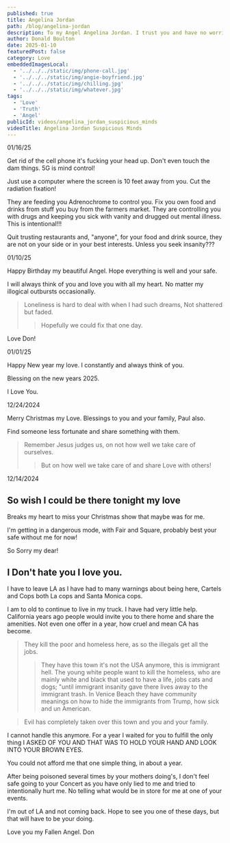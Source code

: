 ```yaml
---
published: true
title: Angelina Jordan
path: /blog/angelina-jordan
description: To my Angel Angelina Jordan. I trust you and have no worries.
author: Donald Boulton
date: 2025-01-10
featuredPost: false
category: Love
embeddedImagesLocal:
  - '../../../static/img/phone-call.jpg'
  - '../../../static/img/angie-boyfriend.jpg'
  - '../../../static/img/chilling.jpg'
  - '../../../static/img/whatever.jpg'
tags:
  - 'Love'
  - 'Truth'
  - 'Angel'
publicId: videos/angelina_jordan_suspicious_minds
videoTitle: Angelina Jordan Suspicious Minds
---
```



01/16/25

Get rid of the cell phone it's fucking your head up. Don't even touch the dam things. 5G is mind control!

Just use a computer where the screen is 10 feet away from you. Cut the radiation fixation!

They are feeding you Adrenochrome to control you. Fix you own food and drinks from stuff you buy from the farmers market. They are controlling you with drugs and keeping you sick with vanity and drugged out mental illness. This is intentional!!!

Quit trusting restaurants and, "anyone", for your food and drink source, they are not on your side or in your best interests. Unless you seek insanity???

01/10/25

Happy Birthday my beautiful Angel. Hope everything is well and your safe.

I will always think of you and love you with all my heart. No matter my illogical outbursts occasionally.

> Loneliness is hard to deal with when I had such dreams, Not shattered but faded. 
>
> > Hopefully we could fix that one day.

Love Don!

01/01/25

Happy New year my love. I constantly and always think of you.

Blessing on the new years 2025.

I Love You.

12/24/2024

Merry Christmas my Love. Blessings to you and your family, Paul also.

Find someone less fortunate and share something with them. 

> Remember Jesus judges us, on not how well we take care of ourselves.
>
> > But on how well we take care of and share Love with others!

12/14/2024

## So wish I could be there tonight my love

Breaks my heart to miss your Christmas show that maybe was for me.

I'm getting in a dangerous mode, with Fair and Square, probably best your safe without me for now!

So Sorry my dear!

## I Don't hate you I love you.

I have to leave LA as I have had to many warnings about being here, Cartels and Cops both La cops and Santa Monica cops.

I am to old to continue to live in my truck. I have had very little help. California years ago people would invite you to there home and share the amenities. Not even one offer in a year, how cruel and mean CA has become. 

> They kill the poor and homeless here, as so the illegals get all the jobs. 
>
> > They have this town it's not the USA anymore, this is immigrant hell. The young white people want to kill the homeless, who are mainly white and black that used to have a life, jobs cats and dogs; "until immigrant insanity gave there lives away to the immigrant trash. In Venice Beach they have community meanings on how to hide the immigrants from Trump, how sick and un American. 

> Evil has completely taken over this town and you and your family.

I cannot handle this anymore. For a year I waited for you to fulfill the only thing I ASKED OF YOU AND THAT WAS TO HOLD YOUR HAND AND LOOK INTO YOUR BROWN EYES.

You could not afford me that one simple thing, in about a year. 

After being poisoned several times by your mothers doing's, I don't feel safe going to your Concert as you have only lied to me and tried to intentionally hurt me. No telling what would be in store for me at one of your events.

I'm out of LA and not coming back. Hope to see you one of these days, but that will have to be your doing.

Love you my Fallen Angel. Don